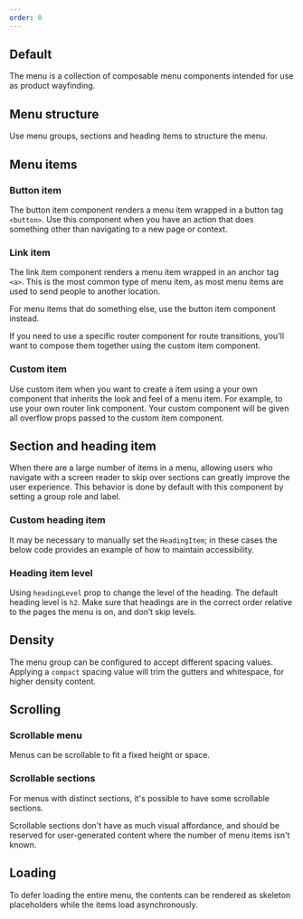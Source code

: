 ```yaml
---
order: 0
---
```



## Default

The menu is a collection of composable menu components intended for use as product wayfinding.

<Example Component={MenuDefault} packageName="@atlaskit/menu" />

## Menu structure

Use menu groups, sections and heading items to structure the menu.

<Example Component={MenuStructure} packageName="@atlaskit/menu" />

## Menu items

### Button item

The button item component renders a menu item wrapped in a button tag `<button>`. Use this component when you have an action that does something other than navigating to a new page or context.

<Example Component={ButtonItem} packageName="@atlaskit/menu" />

### Link item

The link item component renders a menu item wrapped in an anchor tag `<a>`. This is the most common type of menu item, as most menu items are used to send people to another location.

For menu items that do something else, use the button item component instead.

If you need to use a specific router component for route transitions, you'll want to compose them together using the custom item component.

<Example Component={LinkItem} packageName="@atlaskit/menu" />

### Custom item

Use custom item when you want to create a item using a your own component that inherits the look and feel of a menu item.
For example, to use your own router link component. Your custom component will be given all overflow props passed to the custom item component.

<Example Component={CustomItem} packageName="@atlaskit/menu" />

## Section and heading item

When there are a large number of items in a menu, allowing users who navigate with a screen reader to skip over sections can greatly improve the user experience. This behavior is done by default with this component by setting a group role and label.

<Example Component={HeadingItem} packageName="@atlaskit/menu" />

### Custom heading item

It may be necessary to manually set the `HeadingItem`; in these cases the below code provides an example of how to maintain accessibility.

<Example Component={HeadingItemCustom} packageName="@atlaskit/menu" />

### Heading item level

Using `headingLevel` prop to change the level of the heading. The default heading level is `h2`. Make sure that headings are in the correct order relative to the pages the menu is on, and don’t skip levels.

<Example Component={HeadingItemLeveling} packageName="@atlaskit/menu" />

## Density

The menu group can be configured to accept different spacing values. Applying a `compact` spacing value
will trim the gutters and whitespace, for higher density content.

<Example Component={MenuDensity} packageName="@atlaskit/menu" />

## Scrolling

### Scrollable menu

Menus can be scrollable to fit a fixed height or space.

<Example Component={MenuScrollable} packageName="@atlaskit/menu" />

### Scrollable sections

For menus with distinct sections, it's possible to have some scrollable sections.

Scrollable sections don't have as much visual affordance, and should be reserved for user-generated content where the number of menu items isn't known.

<Example Component={MenuScrollableSection} packageName="@atlaskit/menu" />

## Loading

To defer loading the entire menu, the contents can be rendered as skeleton placeholders while the items load asynchronously.

<Example Component={MenuLoading} packageName="@atlaskit/menu" />
